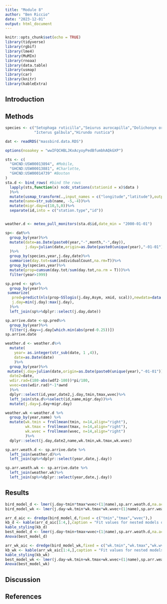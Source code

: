 ```yaml
---
title: "Module 8"
author: "Ben Riccio"
date: "2023-12-01"
output: html_document
---
```


```r
knitr::opts_chunk$set(echo = TRUE)
library(tidyverse)
library(rgbif)
library(lme4)
library(MuMIn)
library(rnoaa)
library(data.table)
library(usmap)
library(car)
library(knitr)
library(kableExtra)
```
## Introduction 

## Methods 

```r
species <- c("Setophaga ruticilla","Seiurus aurocapilla","Dolichonyx oryzivorus",
             "Icterus galbula","Hirundo rustica")

dat <- readRDS("massbird.data.RDS")
```

```r
options(noaakey = "wwIFQCHBLJKxAcyoyPedBfumbhAQkGXP")

sts <- c(
  "GHCND:USW00013894", #Mobile, 
  "GHCND:USW00013881", #Charlotte, 
  "GHCND:USW00014739" #Boston
)
sta.d <- bind_rows( #bind the rows
  lapply(sts,function(x) ncdc_stations(stationid = x)$data ) 
  )%>%
  mutate(usmap_transform(.,input_names = c("longitude","latitude"),output_names = c("longitude.1", "latitude.1")))%>% 
  mutate(name=str_sub(name, -5,-4))%>%
  mutate(migr.day=c(10,5,0))%>% 
  separate(id,into = c("station.type","id"))


weather.d <- meteo_pull_monitors(sta.d$id,date_min = "2000-01-01")

```

```r
sp<- dat%>%
  group_by(year)%>%
  mutate(date=as.Date(paste0(year,"-",month,"-",day)),
         j.day=julian(date,origin=as.Date(paste0(unique(year),"-01-01")))
  )%>%
  group_by(species,year,j.day,date)%>%
  summarise(day.tot=sum(individualCount,na.rm=T))%>%
  group_by(species,year)%>%
  mutate(prop=cumsum(day.tot/sum(day.tot,na.rm = T)))%>%
  filter(year>1999)

sp.pred <- sp%>%
  group_by(year)%>%
 summarize(
   pred=predict(nls(prop~SSlogis(j.day,Asym, xmid, scal)),newdata=data.frame(j.day=min(j.day):max(j.day))),
   j.day=min(j.day):max(j.day),
  )%>%
  left_join(sp%>%dplyr::select(j.day,date))

sp.arrive.date <-sp.pred%>%
  group_by(year)%>%
  filter(j.day==j.day[which.min(abs(pred-0.25))])
sp.arrive.date

```

```r
weather.d <- weather.d%>%
  mutate(
    year= as.integer(str_sub(date, 1 ,4)),
    date=as.Date(date)
    )%>%
  group_by(year)%>% 
 mutate(j.day=julian(date,origin=as.Date(paste0(unique(year),"-01-01"))),
  date2=date,
  wdir.rad=(180-abs(wdf2-180))*pi/180,
  wvec=cos(wdir.rad)*-1*awnd 
  )%>% 
  dplyr::select(id,year,date2,j.day,tmin,tmax,wvec)%>%
  left_join(sta.d%>%select(id,name,migr.day))%>% 
  mutate(j.day=j.day+migr.day)

weather.wk <-weather.d %>% 
  group_by(year,name) %>% 
  mutate(wk.tmin = frollmean(tmin, n=14,align="right"),
         wk.tmax = frollmean(tmax, n=14,align="right"),
         wk.wvec = frollmean(wvec, n=14,align="right")
         )%>%
  dplyr::select(j.day,date2,name,wk.tmin,wk.tmax,wk.wvec)

sp.arr.weath.d <- sp.arrive.date %>%
  left_join(weather.d)%>%
  left_join(sp%>%dplyr::select(year,date,j.day))

sp.arr.weath.wk <- sp.arrive.date %>%
  left_join(weather.wk)%>%
  left_join(sp%>%dplyr::select(year,date,j.day))


```


## Results 

```r

bird_model_d <- lmer(j.day~tmin*tmax*wvec+(1|name),sp.arr.weath.d,na.action = "na.fail")
bird_model_wk <- lmer(j.day~wk.tmin*wk.tmax*wk.wvec+(1|name),sp.arr.weath.wk,na.action = "na.fail")

arr_d_aic <- dredge(bird_model_d,fixed = c("tmin","tmax","wvec"),)
kb_d <- kable(arr_d_aic[1:4,],caption = "Fit values for nested models of the most complicated lme model for daily weather")
kable_styling(kb_d)
best_model_d <- lmer(j.day~tmin+tmax+wvec+(1|name),sp.arr.weath.d,na.action = "na.fail")
Anova(best_model_d)

arr_wk_aic <- dredge(bird_model_wk,fixed = c("wk.tmin","wk.tmax","wk.wvec"),)
kb_wk <- kable(arr_wk_aic[1:4,],caption = "Fit values for nested models of the most complicated lme model for two-week weather")
kable_styling(kb_wk)
best_model_wk <- lmer(j.day~wk.tmin+wk.tmax+wk.wvec+(1|name),sp.arr.weath.wk,na.action = "na.fail")
Anova(best_model_wk)

```
## Discussion 

## References
